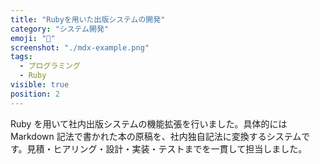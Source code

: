 ```yaml
---
title: "Rubyを用いた出版システムの開発"
category: "システム開発"
emoji: "📓"
screenshot: "./mdx-example.png"
tags:
  - プログラミング
  - Ruby
visible: true
position: 2
---
```


Ruby を用いて社内出版システムの機能拡張を行いました。具体的には Markdown 記法で書かれた本の原稿を、社内独自記法に変換するシステムです。見積・ヒアリング・設計・実装・テストまでを一貫して担当しました。
